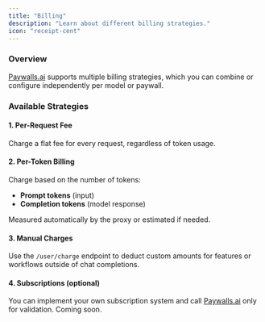 ```yaml
---
title: "Billing"
description: "Learn about different billing strategies."
icon: "receipt-cent"
---
```


### Overview

[Paywalls.ai](http://Paywalls.ai) supports multiple billing strategies, which you can combine or configure independently per model or paywall.

### Available Strategies

#### 1. Per-Request Fee

Charge a flat fee for every request, regardless of token usage.

#### 2. Per-Token Billing

Charge based on the number of tokens:

- **Prompt tokens** (input)
- **Completion tokens** (model response)

Measured automatically by the proxy or estimated if needed.

#### 3. Manual Charges

Use the `/user/charge` endpoint to deduct custom amounts for features or workflows outside of chat completions.

#### 4. Subscriptions (optional)

You can implement your own subscription system and call [Paywalls.ai](http://Paywalls.ai) only for validation. Coming soon.